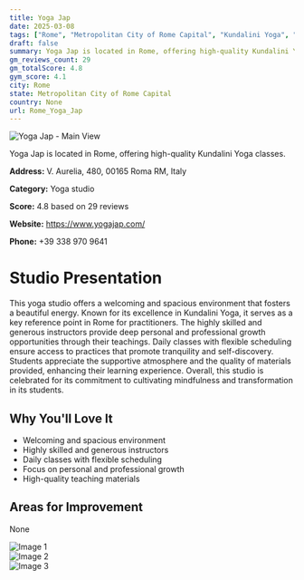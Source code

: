 ```yaml
---
title: Yoga Jap
date: 2025-03-08
tags: ["Rome", "Metropolitan City of Rome Capital", "Kundalini Yoga", "welcoming atmosphere", "spacious", "Rome"]  
draft: false
summary: Yoga Jap is located in Rome, offering high-quality Kundalini Yoga classes.
gm_reviews_count: 29
gm_totalScore: 4.8
gym_score: 4.1
city: Rome
state: Metropolitan City of Rome Capital
country: None
url: Rome_Yoga_Jap
---
```


<div className="aspect-[16/9] relative my-8">
  <img 
    src="https://lh5.googleusercontent.com/p/AF1QipOr2FAKUC_IPf_sORJXLGEj0bsC0F9HYbXDTjM3=w1920-h1080-k-no"
    alt="Yoga Jap - Main View"
    className="object-cover absolute inset-0 w-full h-full rounded-lg"
  />
</div>

Yoga Jap is located in Rome, offering high-quality Kundalini Yoga classes.

**Address:** V. Aurelia, 480, 00165 Roma RM, Italy

**Category:** Yoga studio

**Score:** 4.8 based on 29 reviews

**Website:** https://www.yogajap.com/

**Phone:** +39 338 970 9641

# Studio Presentation

This yoga studio offers a welcoming and spacious environment that fosters a beautiful energy. Known for its excellence in Kundalini Yoga, it serves as a key reference point in Rome for practitioners. The highly skilled and generous instructors provide deep personal and professional growth opportunities through their teachings. Daily classes with flexible scheduling ensure access to practices that promote tranquility and self-discovery. Students appreciate the supportive atmosphere and the quality of materials provided, enhancing their learning experience. Overall, this studio is celebrated for its commitment to cultivating mindfulness and transformation in its students.



## Why You'll Love It

- Welcoming and spacious environment
- Highly skilled and generous instructors
- Daily classes with flexible scheduling
- Focus on personal and professional growth
- High-quality teaching materials

## Areas for Improvement

None

<div className="grid grid-cols-1 xl:grid-cols-2 gap-4 my-8">
<div className="aspect-[4/3] relative"><img src="https://streetviewpixels-pa.googleapis.com/v1/thumbnail?panoid=AK6dUg5Juqlw96It-bbZxQ&cb_client=maps_sv.tactile.gps&w=203&h=100&yaw=315.37967&pitch=0&thumbfov=100" alt="Image 1" className="object-cover absolute inset-0 w-full h-full rounded-lg" /></div>
<div className="aspect-[4/3] relative"><img src="https://lh5.googleusercontent.com/p/AF1QipOZhbSHH_rF-3hgzm5PpzKaXzjVVuojLHtHzeEw=w1920-h1080-k-no" alt="Image 2" className="object-cover absolute inset-0 w-full h-full rounded-lg" /></div>
<div className="aspect-[4/3] relative"><img src="https://lh5.googleusercontent.com/p/AF1QipO8vTYukIbqkP6RoAGxve-da7fVmZdxutBazC7L=w1920-h1080-k-no" alt="Image 3" className="object-cover absolute inset-0 w-full h-full rounded-lg" /></div>
</div>